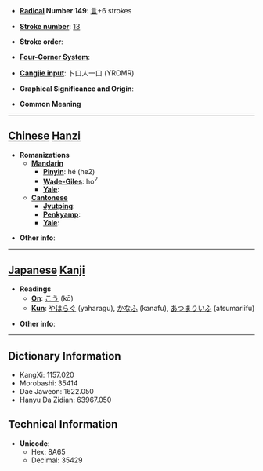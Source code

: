 * '''[[Wiktionary:Chinese radical index| Radical]] Number 149''': [[Wiktionary:Chinese radical index 言|言]]+6 strokes

* '''[[Wiktionary:Chinese total strokes index|Stroke number]]''': [[Wiktionary:Chinese total strokes index 13|13]]

* '''Stroke order''': 

* '''[[Wiktionary:Chinese four corner index|Four-Corner System]]''': 

* '''[[Wiktionary:Chinese Cangjie index|Cangjie input]]''': 卜口人一口 (YROMR)

* '''Graphical Significance and Origin''': 

* '''Common Meaning'''

----

== [[Chinese]] [[Hanzi]] ==

* '''Romanizations'''
** '''[[Mandarin]]'''
*** '''[[Pinyin]]''': hé (he2)
*** '''[[Wade-Giles]]''': ho<sup>2</sup>
*** '''[[Yale]]''': 
** '''[[Cantonese]]'''
*** '''[[Jyutping]]''':
*** '''[[Penkyamp]]''': 
*** '''[[Yale]]''': 

* '''Other info''': 

----

== [[Japanese]] [[Kanji]] ==

* '''Readings'''
** '''[[On]]''': [[こう]] (kō)
** '''[[Kun]]''': [[やはらぐ]] (yaharagu), [[かなふ]] (kanafu), [[あつまりいふ]] (atsumariifu)

* '''Other info''':  

----

== Dictionary Information ==

* KangXi: 1157.020
* Morobashi: 35414
* Dae Jaweon: 1622.050
* Hanyu Da Zidian: 63967.050

== Technical Information ==

* '''Unicode''':
** Hex: 8A65
** Decimal: 35429